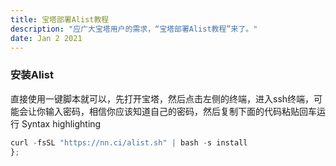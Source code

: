 ```yaml
---
title: 宝塔部署Alist教程
description: "应广大宝塔用户的需求，“宝塔部署Alist教程”来了。"
date: Jan 2 2021
---
```


### 安装Alist
直接使用一键脚本就可以，先打开宝塔，然后点击左侧的终端，进入ssh终端，可能会让你输入密码，相信你应该知道自己的密码，然后复制下面的代码粘贴回车运行
Syntax highlighting

```js
curl -fsSL "https://nn.ci/alist.sh" | bash -s install
};
